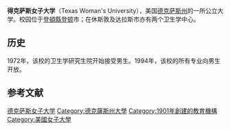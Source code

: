 {{Infobox university
|name           = 德克萨斯女子大学
|image_name     = twu-old-main-night.jpg
|established    = {{Start date|1901}}
|type           = 公立
|president      = Dr. [[Ann_Stuart|Ann Stuart]]
|city           = [[登顿_(德克萨斯州)|登顿]]<br /> [[达拉斯|达拉斯]]<br /> [[休斯敦|休斯敦]]
|state          = [[德克萨斯州|德克萨斯州]]
|country        = 美国
|students       = 1,446 (达拉斯)<br>12,416 (登顿)<br>1,273 (休斯敦)<ref>{{cite web |url=http://www.dentonrc.com/local-news/local-news-headlines/20120913-twu-nctc-report-rise-in-enrollment.ece |title=TWU, NCTC report rise in enrollment | Denton Local News - News for Denton, Texas - The Denton Record-Chronicle - Denton Record-Chronicle |publisher=Dentonrc.com |date=2012-09-13 |accessdate=2012-12-02 |archive-url=https://web.archive.org/web/20130523065456/http://www.dentonrc.com/local-news/local-news-headlines/20120913-twu-nctc-report-rise-in-enrollment.ece |archive-date=2013-05-23 |dead-url=yes }}{{Dead link|date=2018年7月 |bot=InternetArchiveBot |fix-attempted=no }}</ref>
|undergrad      = 8,496
|postgrad       = 5,680
|staff          =
|free           =
|free_label     =
|campus         = 郊区, 270英亩(1.09 km²)
|nickname       =
|mascot         = [[Settler|Pioneer]]
|colors         = 栗色、白色
|website= [http://www.twu.edu/ www.twu.edu]
}}'''得克萨斯女子大学'''（Texas Woman's University），美国[[德克萨斯州|德克萨斯州]]的一所公立大学。校园位于[[登頓縣|登頓縣]][[登顿_(德克萨斯州)|登顿]]市；在休斯敦及达拉斯市亦有两个卫生学中心。

==历史==
1972年，该校的卫生学研究生院开始接受男生。1994年，该校的所有专业向男生开放。

==参考文献==
{{reflist}}

[[Category:德克萨斯女子大学|]]
[[Category:德克薩斯州大學|Category:德克薩斯州大學]]
[[Category:1901年創建的教育機構|Category:1901年創建的教育機構]]
[[Category:美國女子大學|Category:美國女子大學]]